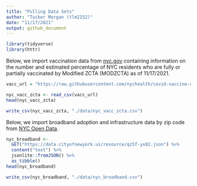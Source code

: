 ```yaml
---
title: "Pulling Data Sets"
author: "Tucker Morgan (tlm2152)"
date: "11/17/2021"
output: github_document
---
```


```r
library(tidyverse)
library(httr)
```



Below, we import vaccination data from [nyc.gov](https://www1.nyc.gov/site/doh/covid/covid-19-data-vaccines.page) containing information on the number and estimated percentage of NYC residents who are fully or partially vaccinated by Modified ZCTA (MODZCTA) as of 11/17/2021.
```r
vacc_url = "https://raw.githubusercontent.com/nychealth/covid-vaccine-data/main/people/coverage-by-modzcta-allages.csv"

nyc_vacc_zcta <- read_csv(vacc_url)
head(nyc_vacc_zcta)
```

```r
write_csv(nyc_vacc_zcta, "./data/nyc_vacc_zcta.csv")
```

Below, we import broadband adoption and infrastructure data by zip code from [NYC Open Data](https://data.cityofnewyork.us/City-Government/Broadband-Adoption-and-Infrastructure-by-Zip-Code/qz5f-yx82/data). 
```r
nyc_broadband <- 
  GET("https://data.cityofnewyork.us/resource/qz5f-yx82.json") %>% 
  content("text") %>% 
  jsonlite::fromJSON() %>%
  as_tibble()
head(nyc_broadband)
```

```r
write_csv(nyc_broadband, "./data/nyc_broadband.csv")
```


